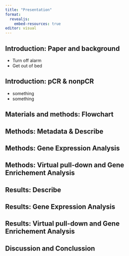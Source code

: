 ```yaml
---
title: "Presentation"
format:
  revealjs:
    embed-resources: true
editor: visual
---
```


## Introduction: Paper and background
- Turn off alarm
- Get out of bed

## Introduction: pCR & nonpCR
- something
- something

## Materials and methods: Flowchart


## Methods: Metadata & Describe


## Methods: Gene Expression Analysis


## Methods: Virtual pull-down and Gene Enrichement Analysis


## Results: Describe


## Results: Gene Expression Analysis


## Results: Virtual pull-down and Gene Enrichement Analysis


## Discussion and Conclussion 